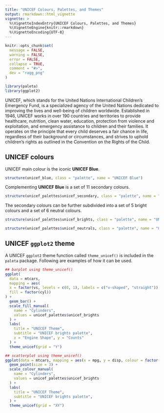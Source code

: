 ```yaml
---
title: "UNICEF Colours, Palettes, and Themes"
output: rmarkdown::html_vignette
vignette: >
  %\VignetteIndexEntry{UNICEF Colours, Palettes, and Themes}
  %\VignetteEngine{knitr::rmarkdown}
  %\VignetteEncoding{UTF-8}
---
```


```r
knitr::opts_chunk$set(
  message = FALSE,
  warning = FALSE,
  error = FALSE,
  collapse = TRUE,
  comment = "#>",
  dev = "ragg_png"
)
```

```r
library(paleta)
library(ggplot2)
```

UNICEF, which stands for the United Nations International Children's Emergency Fund, is a specialized agency of the United Nations dedicated to improving the lives and well-being of children worldwide. Established in 1946, UNICEF works in over 190 countries and territories to provide healthcare, nutrition, clean water, education, protection from violence and exploitation, and emergency assistance to children and their families. It operates on the principle that every child deserves a fair chance in life, regardless of their background or circumstances, and strives to uphold children's rights as outlined in the Convention on the Rights of the Child.

## UNICEF colours

UNICEF main colour is the iconic **UNICEF Blue**.

```r
structure(unicef_blue, class = "palette", name = "UNICEF Blue")
```

Complementing **UNICEF Blue** is a set of 11 secondary colours.

```r
structure(unicef_palettes$unicef_secondary, class = "palette", name = "UNICEF Secondary")
```

The secondary colours can be further subdivided into a set of 5 bright colours and a set of 6 neutral colours.

```r
structure(unicef_palettes$unicef_brights, class = "palette", name = "UNICEF Brights")
```

```r
structure(unicef_palettes$unicef_neutrals, class = "palette", name = "UNICEF Neutrals")
```

## UNICEF `ggplot2` theme

A UNICEF `ggplot2` theme function called `theme_unicef()` is included in the `paleta` package. Following are examples of how it can be used.

```r
## barplot using theme_unicef()
ggplot(
  data = mtcars,
  mapping = aes(
  x = factor(vs, levels = c(0, 1), labels = c("v-shaped", "straight")),
  fill = factor(cyl))
) +
  geom_bar() +
  scale_fill_manual(
    name = "Cylinders", 
    values = unicef_palettes$unicef_brights
  ) +
  labs(
    title = "UNICEF Theme",
    subtitle = "UNICEF brights palette",
    x = "Engine Shape", y = "Counts"
  ) +
  theme_unicef(grid = "Y")
```

```r
## scatterplot using theme_unicef()
ggplot(data = mtcars, mapping = aes(x = mpg, y = disp, colour = factor(cyl))) +
  geom_point(size = 3) +
  scale_colour_manual(
    name = "Cylinders", 
    values = unicef_palettes$unicef_brights
  ) +
  labs(
    title = "UNICEF Theme",
    subtitle = "UNICEF brights palette",
  ) +
  theme_unicef(grid = "XY")
```

